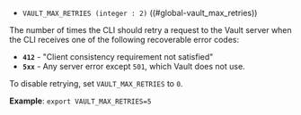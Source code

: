 - `VAULT_MAX_RETRIES (integer : 2)` ((#global-vault_max_retries))

The number of times the CLI should retry a request to the Vault server when the
CLI receives one of the following recoverable error codes:

- **`412`** - "Client consistency requirement not satisfied"
- **`5xx`** - Any server error except `501`, which Vault does not use.

To disable retrying, set `VAULT_MAX_RETRIES` to `0`.

**Example**: `export VAULT_MAX_RETRIES=5`

